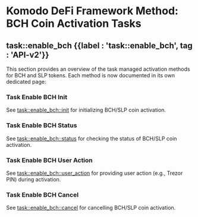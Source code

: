 
# Komodo DeFi Framework Method: BCH Coin Activation Tasks

## task::enable\_bch {{label : 'task::enable_bch', tag : 'API-v2'}}

This section provides an overview of the task managed activation methods for BCH and SLP tokens. Each method is now documented in its own dedicated page:

### Task Enable BCH Init

See [task::enable\_bch::init](/komodo-defi-framework/api/v20/coin_activation/task_managed/enable_bch/init/) for initializing BCH/SLP coin activation.

### Task Enable BCH Status

See [task::enable\_bch::status](/komodo-defi-framework/api/v20/coin_activation/task_managed/enable_bch/status/) for checking the status of BCH/SLP coin activation.

### Task Enable BCH User Action

See [task::enable\_bch::user\_action](/komodo-defi-framework/api/v20/coin_activation/task_managed/enable_bch/user_action/) for providing user action (e.g., Trezor PIN) during activation.

### Task Enable BCH Cancel

See [task::enable\_bch::cancel](/komodo-defi-framework/api/v20/coin_activation/task_managed/enable_bch/cancel/) for cancelling BCH/SLP coin activation.

<TocForIndex />
